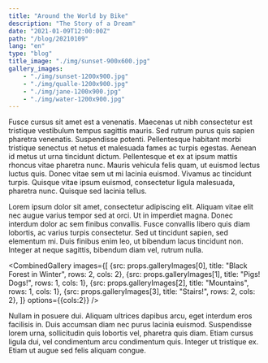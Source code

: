 ```yaml
---
title: "Around the World by Bike"
description: "The Story of a Dream"
date: "2021-01-09T12:00:00Z"
path: "/blog/20210109"
lang: "en"
type: "blog"
title_image: "./img/sunset-900x600.jpg"
gallery_images:
    - "./img/sunset-1200x900.jpg"
    - "./img/qualle-1200x900.jpg"
    - "./img/jane-1200x900.jpg"
    - "./img/water-1200x900.jpg"
---
```


Fusce cursus sit amet est a venenatis. Maecenas ut nibh consectetur est tristique vestibulum tempus sagittis mauris. 
Sed rutrum purus quis sapien pharetra venenatis. Suspendisse potenti. Pellentesque habitant morbi tristique senectus 
et netus et malesuada fames ac turpis egestas. Aenean id metus ut urna tincidunt dictum. Pellentesque et ex at ipsum 
mattis rhoncus vitae pharetra nunc. Mauris vehicula felis quam, ut euismod lectus luctus quis. Donec vitae sem ut mi 
lacinia euismod. Vivamus ac tincidunt turpis. Quisque vitae ipsum euismod, consectetur ligula malesuada, pharetra nunc. 
Quisque sed lacinia tellus.

Lorem ipsum dolor sit amet, consectetur adipiscing elit. Aliquam vitae elit nec augue varius tempor sed at orci. 
Ut in imperdiet magna. Donec interdum dolor ac sem finibus convallis. Fusce convallis libero quis diam lobortis, 
ac varius turpis consectetur. Sed ut tincidunt sapien, sed elementum mi. Duis finibus enim leo, ut bibendum lacus 
tincidunt non. Integer at neque sagittis, bibendum diam vel, rutrum nulla.

<CombinedGallery
    images={[
        {src: props.galleryImages[0], title: "Black Forest in Winter", rows: 2, cols: 2},
        {src: props.galleryImages[1], title: "Pigs! Dogs!", rows: 1, cols: 1},
        {src: props.galleryImages[2], title: "Mountains", rows: 1, cols: 1},
        {src: props.galleryImages[3], title: "Stairs!", rows: 2, cols: 2},
    ]}
    options={{cols:2}}
/>

Nullam in posuere dui. Aliquam ultrices dapibus arcu, eget interdum eros facilisis in. Duis accumsan diam nec purus 
lacinia euismod. Suspendisse lorem urna, sollicitudin quis lobortis vel, pharetra quis diam. Etiam cursus ligula dui, 
vel condimentum arcu condimentum quis. Integer ut tristique ex. Etiam ut augue sed felis aliquam congue.

